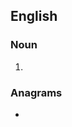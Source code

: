 {{also|Ems|EMS}}
==English==

===Noun===
{{head|en|noun form}}

# {{plural of|en|em}}

===Anagrams===
* {{anagrams|en|a=ems|MES|MEs|MSE|SEM|SME|Sem|mes-|sem}}